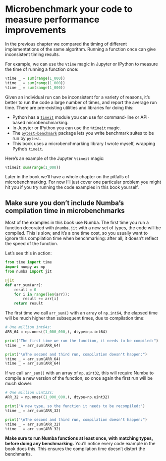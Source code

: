 # Microbenchmark your code to measure performance improvements

In the previous chapter we compared the timing of different implementations of the same algorithm.
Running a function once can give inconsistent timing results.

For example, we can use the `%time` magic in Jupyter or IPython to measure the time of running a function once:

```python
%time _ = sum(range(1_000))
%time _ = sum(range(1_000))
%time _ = sum(range(1_000))
```

Given an individual run can be inconsistent for a variety of reasons, it's better to run the code a large number of times, and report the average run time.
There are pre-existing utilities and libraries for doing this:

* Python has a [`timeit`](https://docs.python.org/3/library/timeit.html) module you can use for command-line or API-based microbenchmarking.
* In Jupyter or IPython you can use the `%timeit` magic.
* The [`pytest-benchmark`](https://pypi.org/project/pytest-benchmark/) package lets you write benchmark suites to be run by `pytest`.
* This book uses a microbenchmarking library I wrote myself, wrapping Pytho's `timeit`.

Here's an example of the Jupyter `%timeit` magic:

```python
%timeit sum(range(1_000))
```

Later in the book we'll have a whole chapter on the pitfalls of microbenchmarking.
For now I'll just cover one particular problem you might hit you if you try running the code examples in this book yourself.

## Make sure you don't include Numba's compilation time in microbenchmarks

Most of the examples in this book use Numba.
The first time you run a function decorated with `@numba.jit` with a new set of types, the code will be compiled.
This is slow, and it's a one time cost, so you usually want to ignore this compilation time when benchmarking: after all, it doesn't reflect the speed of the function.

Let's see this in action:

```python
from time import time
import numpy as np
from numba import jit

@jit
def arr_sum(arr):
    result = 0
    for i in range(len(arr)):
        result += arr[i]
    return result
```

The first time we call `arr_sum()` with an array of `np.int64`, the elapsed time will be much higher than subsequent times, due to compilation time:

```python
# One million int64s:
ARR_64 = np.ones((1_000_000,), dtype=np.int64)

print("The first time we run the function, it needs to be compiled:")
%time _ = arr_sum(ARR_64)

print("\nThe second and third run, compilation doesn't happen:")
%time _ = arr_sum(ARR_64)
%time _ = arr_sum(ARR_64)
```

If we call `arr_sum()` with an array of `np.uint32`, this will require Numba to compile a new version of the function, so once again the first run will be much slower:

```python
# One million uint32s:
ARR_32 = np.ones((1_000_000,), dtype=np.uint32)

print("A new type, so the function it needs to be recompiled:")
%time _ = arr_sum(ARR_32)

print("\nThe second and third run, compilation doesn't happen:")
%time _ = arr_sum(ARR_32)
%time _ = arr_sum(ARR_32)
```

**Make sure to run Numba functions at least once, with matching types, before doing any benchmarking.**
You'll notice every code example in the book does this.
This ensures the compilation time doesn't distort the benchmarks.
